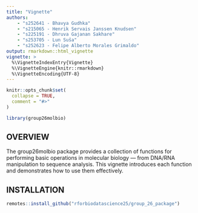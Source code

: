 ```yaml
---
title: "Vignette"
authors:   
    - "s252641 - Bhavya Gudhka"   
    - "s215065 - Henrik Servais Janssen Knudsen"   
    - "s225191 - Dhruva Gajanan Sakhare"   
    - "s253705 - Lun Suša"   
    - "s252623 - Felipe Alberto Morales Grimaldo" 
output: rmarkdown::html_vignette
vignette: >
  %\VignetteIndexEntry{Vignette}
  %\VignetteEngine{knitr::rmarkdown}
  %\VignetteEncoding{UTF-8}
---
```




```r
knitr::opts_chunk$set(
  collapse = TRUE,
  comment = "#>"
)
```

```r
library(group26molbio)
```

## OVERVIEW 

The group26molbio package provides a collection of functions for performing basic operations in molecular biology — from DNA/RNA manipulation to sequence analysis. This vignette introduces each function and demonstrates how to use them effectively.

## INSTALLATION

```r
remotes::install_github("rforbiodatascience25/group_26_package")
```

